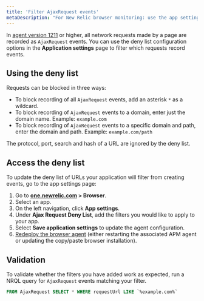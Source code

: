 ```yaml
---
title: 'Filter AjaxRequest events'
metaDescription: "For New Relic browser monitoring: use the app settings page to filter which network calls are recorded as AjaxRequest events."
---
```


In [agent version 1211](https://docs.newrelic.com/docs/release-notes/new-relic-browser-release-notes/browser-agent-release-notes/) or higher, all network requests made by a page are recorded as `AjaxRequest` events. You can use the deny list configuration options in the **Application settings** page to filter which requests record events.

## Using the deny list

Requests can be blocked in three ways:

* To block recording of all `AjaxRequest` events, add an asterisk `*` as a wildcard.
* To block recording of `AjaxRequest` events to a domain, enter just the domain name. Example: `example.com`
* To block recording of `AjaxRequest` events to a specific domain and path, enter the domain and path. Example: `example.com/path`

The protocol, port, search and hash of a URL are ignored by the deny list.

## Access the deny list

To update the deny list of URLs your application will filter from creating events, go to the app settings page:

1. Go to **[one.newrelic.com](https://one.newrelic.com/all-capabilities) > Browser**.
2. Select an app.
3. On the left navigation, click **App settings**.
4. Under **Ajax Request Deny List**, add the filters you would like to apply to your app.
5. Select **Save application settings** to update the agent configuration.
6. [Redeploy the browser agent](/docs/browser/new-relic-browser/installation/upgrade-browser-agent) (either restarting the associated APM agent or updating the copy/paste browser installation).

## Validation

To validate whether the filters you have added work as expected, run a NRQL query for `AjaxRequest` events matching your filter.

```sql
FROM AjaxRequest SELECT * WHERE requestUrl LIKE `%example.com%`
```

